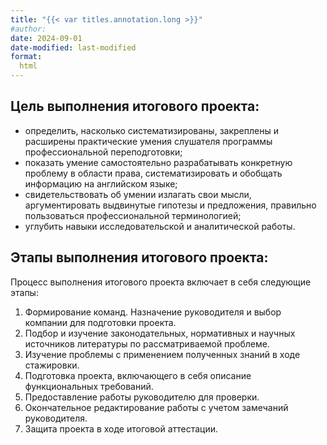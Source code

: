 ```yaml
---
title: "{{< var titles.annotation.long >}}"
#author:
date: 2024-09-01
date-modified: last-modified
format:
  html
---
```



## Цель выполнения итогового проекта:

- определить, насколько систематизированы, закреплены и расширены практические умения слушателя программы профессиональной переподготовки;
- показать умение самостоятельно разрабатывать конкретную проблему в области права, систематизировать и обобщать информацию на английском языке;
- свидетельствовать об умении излагать свои мысли, аргументировать выдвинутые гипотезы и предложения, правильно пользоваться профессиональной терминологией;
- углубить навыки исследовательской и аналитической работы.


## Этапы выполнения итогового проекта:

Процесс выполнения итогового проекта включает в себя следующие этапы:

1. Формирование команд. Назначение руководителя и выбор компании для подготовки проекта.
2. Подбор и изучение законодательных, нормативных и научных источников литературы по рассматриваемой проблеме.
3. Изучение проблемы с применением полученных знаний в ходе стажировки.
4. Подготовка проекта, включающего в себя описание функциональных требований.
5. Предоставление работы руководителю для проверки.
6. Окончательное редактирование работы с учетом замечаний руководителя.
7. Защита проекта в ходе итоговой аттестации.
